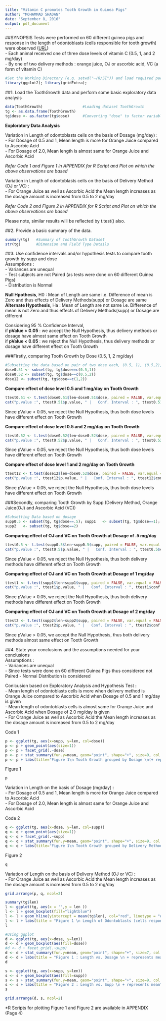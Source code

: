 ```yaml
---
title: "Vitamin C promotes Tooth Growth in Guinea Pigs"
author: "MOHAMMAD SHADAN"
date: "September 8, 2016"
output: pdf_document
---
```

##SYNOPSIS
Tests were performed on 60 different guinea pigs and response in the length of odontoblasts (cells responsible for tooth growth) were observed ([URL](http://127.0.0.1:29174/library/datasets/html/ToothGrowth.html))  
- Each animal received one of three dose levels of vitamin C (0.5, 1, and 2 mg/day)   
- By one of two delivery methods : orange juice, OJ or ascorbic acid, VC (a form of vitamin C)    

```r
#Set the Working Directory (e.g. setwd("~/R/SI")) and load required packages
library(ggplot2); library(gridExtra);
```
##1. Load the ToothGrowth data and perform some basic exploratory data analysis   

```r
data(ToothGrowth)                  #Loading dataset ToothGrowth
tg <- as.data.frame(ToothGrowth)   
tg$dose <- as.factor(tg$dose)      #Converting "dose" to factor variable
```
**Exploratory Data Analysis**  

Variation in Length of odontoblasts cells on the basis of Dosage (mg/day) :  
- For Dosage of 0.5 and 1, Mean length is more for Orange Juice compared to Ascorbic Acid  
- For Dosage of 2.0, Mean length is almost same for Orange Juice and Ascorbic Acid

*Refer Code 1 and Figure 1 in APPENDIX for R Script and Plot on which the above observations are based*
 
Variation in Length of odontoblasts cells on the basis of Delivery Method (OJ or VC) :  
- For Orange Juice as well as Ascorbic Acid the Mean length increases as the dosage amount is increased from 0.5 to 2 mg/day

*Refer Code 2 and Figure 2 in APPENDIX for R Script and Plot on which the above observations are based*

Please note, similar results will be reflected by t.test() also.

##2. Provide a basic summary of the data.

```r
summary(tg)   #Summary of ToothGrowth Dataset
str(tg)       #Dimension and Field Type Details
```
##3. Use confidence intervals and/or hypothesis tests to compare tooth growth by supp and dose   
Assumptions :  
- Variances are unequal  
- Test subjects are not Paired (as tests were done on 60 different Guinea Pigs)  
- Distribution is Normal  

**Null Hpothesis**, H0       : Mean of Length are same i.e. Difference of mean is Zero and thus effects of Delivery Methods(supp) or Dosage are same   
**Alternate Hypothesis**, Ha : Mean of Length are not same i.e. Difference of mean is not Zero and thus effects of Delivery Methods(supp) or Dosage are different   

Considering 95 % Confidence Interval,   
if **pValue > 0.05** : we accept the Null Hypothesis, thus delivery methods or dosage have almost same effect on Tooth Growth  
if **pValue < 0.05** : we reject the Null Hypothesis, thus delivery methods or dosage have different effect on Tooth Growth  

###Firstly, comparing Tooth Growth by Dose (0.5, 1, 2 mg/day)   
```r
#Subsetting the data based on pair of two dose each, (0.5, 1), (0.5,2), (1,2)
dose0.51 <- subset(tg, tg$dose==c(0.5,1))
dose0.52 <- subset(tg, tg$dose==c(0.5,2))
dose12 <- subset(tg, tg$dose==c(1,2))
```
**Compare effect of dose level 0.5 and 1 mg/day on Tooth Growth**  
```r
ttest0.51 <- t.test(dose0.51$len~dose0.51$dose, paired = FALSE, var.equal = FALSE); 
cat("p.value :", ttest0.51$p.value, " |   Conf. Interval : ", ttest0.51$conf.int)

```
Since pValue < 0.05, we reject the Null Hypothesis, thus both dose levels have different effect on Tooth Growth  

**Compare effect of dose level 0.5 and 2 mg/day on Tooth Growth**  
```r
ttest0.52 <- t.test(dose0.52$len~dose0.52$dose, paired = FALSE, var.equal = FALSE)
cat("p.value :", ttest0.52$p.value, " |   Conf. Interval : ", ttest0.52$conf.int)
```
Since pValue < 0.05, we reject the Null Hypothesis, thus both dose levels have different effect on Tooth Growth

**Compare effect of dose level 1 and 2 mg/day on Tooth Growth**  
```r
ttest12 <- t.test(dose12$len~dose0.52$dose, paired = FALSE, var.equal = FALSE)
cat("p.value :", ttest12$p.value, " |   Conf. Interval : ", ttest12$conf.int)
```
Since pValue < 0.05, we reject the Null Hypothesis, thus both dose levels have different effect on Tooth Growth

###Secondly, comparing Tooth Growth by Supp (Delivery Method, Orange Juice(OJ) and Ascorbic Acid (VC)) 
```r
#Subsetting Data based on dosage
supp0.5 <- subset(tg, tg$dose==.5); supp1   <- subset(tg, tg$dose==1); 
supp2   <- subset(tg, tg$dose==2)
```
**Comparing effect of OJ and VC on Tooth Growth at Dosage of .5 mg/day**
```r
ttest0.5 <- t.test(supp0.5$len~supp0.5$supp, paired = FALSE, var.equal = FALSE); 
cat("p.value :", ttest0.5$p.value, " |   Conf. Interval : ", ttest0.5$conf.int)
```
Since pValue < 0.05, we reject the Null Hypothesis, thus both delivery methods have different effect on Tooth Growth

**Comparing effect of OJ and VC on Tooth Growth at Dosage of 1 mg/day**
```r
ttest1 <- t.test(supp1$len~supp1$supp, paired = FALSE, var.equal = FALSE);
cat("p.value :", ttest1$p.value, " |   Conf. Interval : ", ttest1$conf.int)
```
Since pValue < 0.05, we reject the Null Hypothesis, thus both delivery methods have different effect on Tooth Growth

**Comparing effect of OJ and VC on Tooth Growth at Dosage of 2 mg/day**
```r
ttest2 <- t.test(supp2$len~supp2$supp, paired = FALSE, var.equal = FALSE); 
cat("p.value :", ttest2$p.value, " |   Conf. Interval : ", ttest2$conf.int)
```
Since pValue > 0.05, we accept the Null Hypothesis, thus both delivery methods almost same effect on Tooth Growth

##4. State your conclusions and the assumptions needed for your conclusions  
Assumptions :  
- Variances are unequal  
- Since tests were done on 60 different Guinea Pigs thus considered not Paired 
- Normal Distribution is considered

Conlcusion based on Exploratory Analysis and Hypothesis Test :  
- Mean length of odontoblasts cells is more when delivery method is Orange Juice compared to Ascorbic Acid  when Dosage of 0.5 and 1 mg/day is given   
- Mean length of odontoblasts cells is almost same for Orange Juice and Ascorbic Acid when Dosage of 2.0 mg/day is given   
- For Orange Juice as well as Ascorbic Acid the Mean length increases as the dosage amount is increased from 0.5 to 2 mg/day  

\newpage

\begin{center}
APPENDIX
\end{center}

Code 1
```r
p <- ggplot(tg, aes(x=supp, y=len, col=dose))
p <- p + geom_point(aes(size=1))
p <- p + facet_grid(.~dose)
p <- p + stat_summary(fun.y=mean, geom="point", shape="+", size=9, col = "red") 
p <- p + labs(title="Figure 1\n Tooth Growth grouped by Dosage \n(+ represents mean)")
```

Figure 1  

```r
p
```
Variation in Length on the basis of Dosage (mg/day) :  
- For Dosage of 0.5 and 1, Mean length is more for Orange Juice compared to Ascorbic Acid  
- For Dosage of 2.0, Mean length is almost same for Orange Juice and Ascorbic Acid

\newpage

Code 2
```r
q <- ggplot(tg, aes(x=dose, y=len, col=supp))
q <- q + geom_point(aes(size=1))
q <- q + facet_grid(.~supp)
q <- q + stat_summary(fun.y=mean, geom="point", shape="+", size=9, col = "red") 
q <- q + labs(title="Figure 1\n Tooth Growth grouped by Delivery Method \n(+ represents mean)")
```
Figure 2  
```r
q
```

Variation of Length on the basis of Delivery Method (OJ or VC) :  
- For Orange Juice as well as Ascorbic Acid the Mean length increases as the dosage amount is increased from 0.5 to 2 mg/day

```r
grid.arrange(p, q, ncol=2)
```

```r
summary(tg$len)
l <- ggplot(tg, aes(x = "",y = len ))
l <- l + geom_boxplot(fill="lightblue")
l <- l + geom_hline(yintercept = mean(tg$len), col="red", linetype = "dashed", size = 1)
l <- l + labs(title = "Figure 1 \n Length of Odontoblasts (cells responsible for tooth growth)")
l
```
```r
#Using ggplot    
d <- ggplot(tg, aes(x=dose, y=len)) 
d <- d + geom_boxplot(aes(fill=dose))
#d <- d + facet_grid(.~supp)
d <- d + stat_summary(fun.y=mean, geom="point", shape="+", size=7, col = "red") 
d <- d + labs(title = "Figure 1 : Length vs. Dosage \n + represents mean")
d
```

```r
s <- ggplot(tg, aes(x=supp, y=len)) 
s <- s + geom_boxplot(aes(fill=supp))
s <- s + stat_summary(fun.y=mean, geom="point", shape="+", size=9, col = "red") 
s <- s + labs(title = "Figure 2 : Length vs. Supp \n + represents mean")
s
```
```r
grid.arrange(d, s, ncol=2)
```
*R Scripts for plotting Figure 1 and Figure 2 are available in APPENDIX (Page 4)
